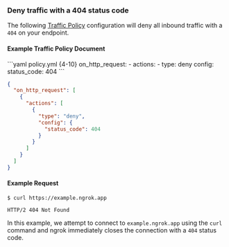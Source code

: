 ### Deny traffic with a 404 status code

The following [Traffic Policy](/traffic-policy/)
configuration will deny all inbound traffic with a `404` on your endpoint.

#### Example Traffic Policy Document

<CodeGroup>
```yaml policy.yml {4-10}
on_http_request:
  - actions:
      - type: deny
        config:
          status_code: 404
```

```json policy.json {5-10}
{
  "on_http_request": [
    {
      "actions": [
        {
          "type": "deny",
          "config": {
            "status_code": 404
          }
        }
      ]
    }
  ]
}
```
</CodeGroup>

#### Example Request

```curl
$ curl https://example.ngrok.app
```

```http
HTTP/2 404 Not Found
```

In this example, we attempt to connect to `example.ngrok.app` using the
`curl` command and ngrok immediately closes the connection with a `404` status
code.
